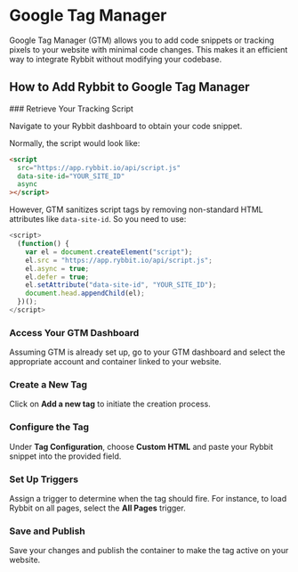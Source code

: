 
# Google Tag Manager

Google Tag Manager (GTM) allows you to add code snippets or tracking pixels to your website with minimal code changes. This makes it an efficient way to integrate Rybbit without modifying your codebase.

## How to Add Rybbit to Google Tag Manager

<Steps>
### Retrieve Your Tracking Script

Navigate to your Rybbit dashboard to obtain your code snippet.

Normally, the script would look like:

```html
<script
  src="https://app.rybbit.io/api/script.js"
  data-site-id="YOUR_SITE_ID"
  async
></script>
```

However, GTM sanitizes script tags by removing non-standard HTML attributes like `data-site-id`. So you need to use:

```javascript
<script>
  (function() {
    var el = document.createElement("script");
    el.src = "https://app.rybbit.io/api/script.js";
    el.async = true;
    el.defer = true;
    el.setAttribute("data-site-id", "YOUR_SITE_ID");
    document.head.appendChild(el);
  })();
</script>
```

### Access Your GTM Dashboard

Assuming GTM is already set up, go to your GTM dashboard and select the appropriate account and container linked to your website.

### Create a New Tag

Click on **Add a new tag** to initiate the creation process.

### Configure the Tag

Under **Tag Configuration**, choose **Custom HTML** and paste your Rybbit snippet into the provided field.

### Set Up Triggers

Assign a trigger to determine when the tag should fire. For instance, to load Rybbit on all pages, select the **All Pages** trigger.

### Save and Publish

Save your changes and publish the container to make the tag active on your website.
</Steps>

